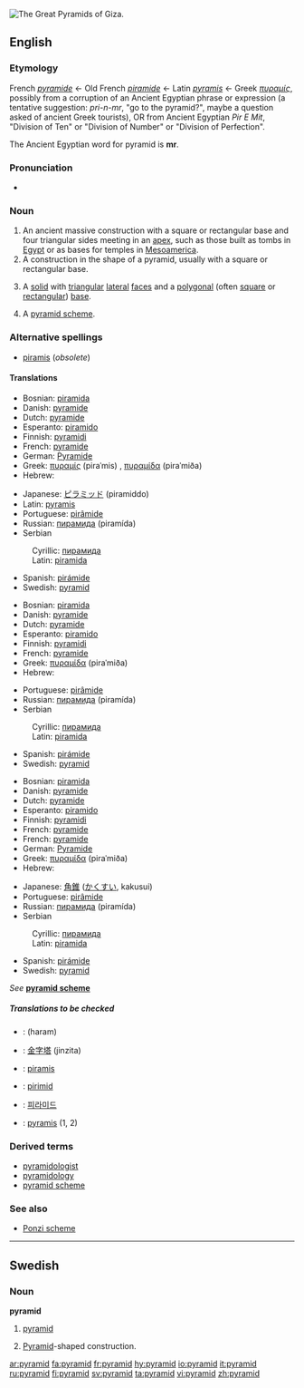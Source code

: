 [[Image:Pyramids of Egypt1.jpg|thumb|right|The Great Pyramids of Giza.]]
{{wikipedia}}
==English==

===Etymology===
{{rfc}}
French ''[[pyramide]]'' ← Old French ''[[piramide]]'' ← Latin ''[[pyramis]]'' ← Greek ''[[πυραμίς]]'', possibly from a corruption of an Ancient Egyptian phrase or expression (a tentative suggestion: ''pri-n-mr'', "go to the pyramid?", maybe a question asked of ancient Greek tourists), OR from Ancient Egyptian ''Pir E Mit'', "Division of Ten" or "Division of Number" or "Division of Perfection".

The Ancient Egyptian word for pyramid is '''mr'''.

===Pronunciation===
*{{audio|en-us-pyramid.ogg|Audio (US)}}

===Noun===
{{en-noun}}

# An ancient massive construction with a square or rectangular base and four triangular sides meeting in an [[apex]], such as those built as tombs in [[Egypt]] or as bases for temples in [[Mesoamerica]].
# A construction in the shape of a pyramid, usually with a square or rectangular base.
# {{geometry}} A [[solid]] with [[triangular]] [[lateral]] [[face]]s and a [[polygonal]] (often [[square]] or [[rectangular]]) [[base]].
# A [[pyramid scheme]].
{{seeCites}}

===Alternative spellings===
*[[piramis]] (''obsolete'')

====Translations====
{{trans-top|ancient construction (1)}}
*Bosnian: [[piramida]] {{f}}
*Danish: [[pyramide]] {{c}}
*Dutch: [[pyramide]] {{f}}
*Esperanto: [[piramido]]
*Finnish: [[pyramidi]]
*French: [[pyramide]] {{f}}
*German: [[Pyramide]] {{f}}
*Greek: [[πυραμίς]] (piraˈmis) {{f}}, [[πυραμίδα]] (piraˈmiða) {{f}}
*Hebrew: {{he-translation|פירמידה|piramída}} {{f}}
{{trans-mid}}
*Japanese: [[ピラミッド]] (piramiddo)
*Latin: [[pyramis]] {{f}}
*Portuguese: [[pirâmide]] {{f}}
*Russian: [[пирамида]] (piramída) {{f}}
*Serbian
:Cyrillic: [[пирамида]] {{f}}
:Latin: [[piramida]] {{f}}
*Spanish: [[pirámide]]
*Swedish: [[#Swedish|pyramid]] {{c}}
{{trans-bottom}}

{{trans-top|construction (2)}}
*Bosnian: [[piramida]] {{f}}
*Danish: [[pyramide]] {{c}}
*Dutch: [[pyramide]] {{f}}
*Esperanto: [[piramido]]
*Finnish: [[pyramidi]]
*French: [[pyramide]] {{f}}
*Greek: [[πυραμίδα]] (piraˈmiða) {{f}}
*Hebrew: {{he-translation|פירמידה|piramída}} {{f}}
{{trans-mid}}
*Portuguese: [[pirâmide]] {{f}}
*Russian: [[пирамида]] (piramída) {{f}}
*Serbian
:Cyrillic: [[пирамида]] {{f}}
:Latin: [[piramida]] {{f}}
*Spanish: [[pirámide]]
*Swedish: [[#Swedish|pyramid]] {{c}}
{{trans-bottom}}

{{trans-top|solid (3)}}
*Bosnian: [[piramida]] {{f}}
*Danish: [[pyramide]] {{c}}
*Dutch: [[pyramide]] {{f}}
*Esperanto: [[piramido]]
*Finnish: [[pyramidi]]
*French: [[pyramide]] {{f}}
*French: [[pyramide]] {{f}}
*German: [[Pyramide]] {{f}}
*Greek: [[πυραμίδα]] (piraˈmiða) {{f}}
*Hebrew: {{he-translation|פירמידה|piramída}} {{f}}
{{trans-mid}}
*Japanese: [[角錐]] ([[かくすい]], kakusui)
*Portuguese: [[pirâmide]] {{f}}
*Russian: [[пирамида]] (piramída) {{f}}
*Serbian
:Cyrillic: [[пирамида]] {{f}}
:Latin: [[piramida]] {{f}}
*Spanish: [[pirámide]]
*Swedish: [[pyramid#Swedish|pyramid]] {{c}}
{{trans-bottom}}

{{trans-top|pyramid scheme (4)}}
''See'' '''[[pyramid scheme]]'''
{{trans-mid}}
{{trans-bottom}}

=====Translations to be checked=====
<!--Remove this section once all of the translations below have been moved into the tables above.-->
{{checktrans}}
*{{ttbc|Arabic}}: {{ARchar|[[هرم]]}} (haram)
*{{ttbc|Chinese}}: [[金字塔]] (jinzita)
*{{ttbc|Hungarian}}: [[piramis]]
*{{ttbc|Irish}}: [[pirimid]]
*{{ttbc|Korean}}: [[피라미드]]
*{{ttbc|Latin}}: [[pyramis]] {{f}} (1, 2)

===Derived terms===
*[[pyramidologist]]
*[[pyramidology]]
*[[pyramid scheme]]

===See also===
*[[Ponzi scheme]]

----

==Swedish==

===Noun===
{{sv-noun-reg-r-c|2=pyramide}}
'''pyramid''' {{c}}

# {{sv-geometry}} [[#English|pyramid]]
# [[Pyramid]]-shaped construction.

[[ar:pyramid]]
[[fa:pyramid]]
[[fr:pyramid]]
[[hy:pyramid]]
[[io:pyramid]]
[[it:pyramid]]
[[ru:pyramid]]
[[fi:pyramid]]
[[sv:pyramid]]
[[ta:pyramid]]
[[vi:pyramid]]
[[zh:pyramid]]
